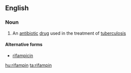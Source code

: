 ==English==

===Noun===
{{en-noun|-}}

#{{medicine}} An [[antibiotic]] [[drug]] used in the treatment of [[tuberculosis]]

====Alternative forms====
* [[rifampicin]]

[[hu:rifampin]]
[[ta:rifampin]]